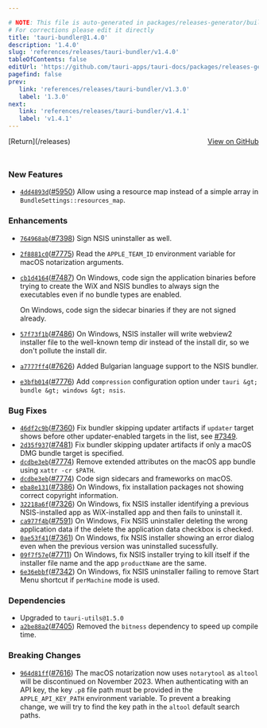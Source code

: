 ```yaml
---

# NOTE: This file is auto-generated in packages/releases-generator/build.ts
# For corrections please edit it directly
title: 'tauri-bundler@1.4.0'
description: '1.4.0'
slug: 'references/releases/tauri-bundler/v1.4.0'
tableOfContents: false
editUrl: 'https://github.com/tauri-apps/tauri-docs/packages/releases-generator/build.ts'
pagefind: false
prev:
   link: 'references/releases/tauri-bundler/v1.3.0'
   label: '1.3.0'
next:
   link: 'references/releases/tauri-bundler/v1.4.1'
   label: 'v1.4.1'
---
```


			

<ReleaseSidebar slug="references/releases/tauri-bundler"  packageName="tauri-bundler" />

<div style="margin-bottom:3rem; display: flex; justify-content: space-between; align-items: center"><span>[Return](/releases)</span><span><a href="https://github.com/tauri-apps/tauri/releases/tag/tauri-bundler-v1.4.0">View on GitHub</a></span></div>

### New Features

- [`4dd4893d`](https://www.github.com/tauri-apps/tauri/commit/4dd4893d7d166ac3a3b6dc2e3bd2540326352a78)([#5950](https://www.github.com/tauri-apps/tauri/pull/5950)) Allow using a resource map instead of a simple array in `BundleSettings::resources_map`.

### Enhancements

- [`764968ab`](https://www.github.com/tauri-apps/tauri/commit/764968ab383ec639e061986bc2411dd44e71b612)([#7398](https://www.github.com/tauri-apps/tauri/pull/7398)) Sign NSIS uninstaller as well.
- [`2f8881c0`](https://www.github.com/tauri-apps/tauri/commit/2f8881c010fa3493c092ddf3a343df08d7a79fc9)([#7775](https://www.github.com/tauri-apps/tauri/pull/7775)) Read the `APPLE_TEAM_ID` environment variable for macOS notarization arguments.
- [`cb1d4164`](https://www.github.com/tauri-apps/tauri/commit/cb1d4164e71e29f071b8438d02a7ec86a9fac67b)([#7487](https://www.github.com/tauri-apps/tauri/pull/7487)) On Windows, code sign the application binaries before trying to create the WiX and NSIS bundles to always sign the executables even if no bundle types are enabled.

  On Windows, code sign the sidecar binaries if they are not signed already.
- [`57f73f1b`](https://www.github.com/tauri-apps/tauri/commit/57f73f1b6a07e690d122d7534a0b3531c8c12c03)([#7486](https://www.github.com/tauri-apps/tauri/pull/7486)) On Windows, NSIS installer will write webview2 installer file to the well-known temp dir instead of the install dir, so we don&#39;t pollute the install dir.
- [`a7777ff4`](https://www.github.com/tauri-apps/tauri/commit/a7777ff485b725f177d08bbc00af607cd8ee8d6d)([#7626](https://www.github.com/tauri-apps/tauri/pull/7626)) Added Bulgarian language support to the NSIS bundler.
- [`e3bfb014`](https://www.github.com/tauri-apps/tauri/commit/e3bfb01411c3cc5e602c8f961f6cb5c9dd9524e1)([#7776](https://www.github.com/tauri-apps/tauri/pull/7776)) Add `compression` configuration option under `tauri &gt; bundle &gt; windows &gt; nsis`.

### Bug Fixes

- [`46df2c9b`](https://www.github.com/tauri-apps/tauri/commit/46df2c9b917096388695f72ca4c56791fe652ef6)([#7360](https://www.github.com/tauri-apps/tauri/pull/7360)) Fix bundler skipping updater artifacts if `updater` target shows before other updater-enabled targets in the list, see [#7349](https://github.com/tauri-apps/tauri/issues/7349).
- [`2d35f937`](https://www.github.com/tauri-apps/tauri/commit/2d35f937de59272d26556310155c0b15d849953c)([#7481](https://www.github.com/tauri-apps/tauri/pull/7481)) Fix bundler skipping updater artifacts if only a macOS DMG bundle target is specified.
- [`dcdbe3eb`](https://www.github.com/tauri-apps/tauri/commit/dcdbe3eb6cc7d8a43caef98dfce71a11a4597644)([#7774](https://www.github.com/tauri-apps/tauri/pull/7774)) Remove extended attributes on the macOS app bundle using `xattr -cr $PATH`.
- [`dcdbe3eb`](https://www.github.com/tauri-apps/tauri/commit/dcdbe3eb6cc7d8a43caef98dfce71a11a4597644)([#7774](https://www.github.com/tauri-apps/tauri/pull/7774)) Code sign sidecars and frameworks on macOS.
- [`eba8e131`](https://www.github.com/tauri-apps/tauri/commit/eba8e1315ed7078eb9a9479f9e0072b061067341)([#7386](https://www.github.com/tauri-apps/tauri/pull/7386)) On Windows, fix installation packages not showing correct copyright information.
- [`32218a6f`](https://www.github.com/tauri-apps/tauri/commit/32218a6f8c1d90c2503e7cbc4523e4ab464ba032)([#7326](https://www.github.com/tauri-apps/tauri/pull/7326)) On Windows, fix NSIS installer identifying a previous NSIS-installed app as WiX-installed app and then fails to uninstall it.
- [`ca977f4b`](https://www.github.com/tauri-apps/tauri/commit/ca977f4b87c66808b4eac31a6d1925842b4c1570)([#7591](https://www.github.com/tauri-apps/tauri/pull/7591)) On Windows, Fix NSIS uninstaller deleting the wrong application data if the delete the application data checkbox is checked.
- [`0ae53f41`](https://www.github.com/tauri-apps/tauri/commit/0ae53f413948c7b955e595aa9c6c9e777caa8666)([#7361](https://www.github.com/tauri-apps/tauri/pull/7361)) On Windows, fix NSIS installer showing an error dialog even when the previous version was uninstalled sucessfully.
- [`09f7f57e`](https://www.github.com/tauri-apps/tauri/commit/09f7f57eeadbf94d8e9e14f3ab2b115a4c4aa473)([#7711](https://www.github.com/tauri-apps/tauri/pull/7711)) On Windows, fix NSIS installer trying to kill itself if the installer file name and the app `productName` are the same.
- [`6e36ebbf`](https://www.github.com/tauri-apps/tauri/commit/6e36ebbf84dee11a98d8df916c316c7d6f67b2a8)([#7342](https://www.github.com/tauri-apps/tauri/pull/7342)) On Windows, fix NSIS uninstaller failing to remove Start Menu shortcut if `perMachine` mode is used.

### Dependencies

- Upgraded to `tauri-utils@1.5.0`
- [`a2be88a2`](https://www.github.com/tauri-apps/tauri/commit/a2be88a21db76e9fa063c527031f3849f066eecd)([#7405](https://www.github.com/tauri-apps/tauri/pull/7405)) Removed the `bitness` dependency to speed up compile time.

### Breaking Changes

- [`964d81ff`](https://www.github.com/tauri-apps/tauri/commit/964d81ff01a076516d323546c169b2ba8156e55a)([#7616](https://www.github.com/tauri-apps/tauri/pull/7616)) The macOS notarization now uses `notarytool` as `altool` will be discontinued on November 2023. When authenticating with an API key, the key `.p8` file path must be provided in the `APPLE_API_KEY_PATH` environment variable. To prevent a breaking change, we will try to find the key path in the `altool` default search paths.

